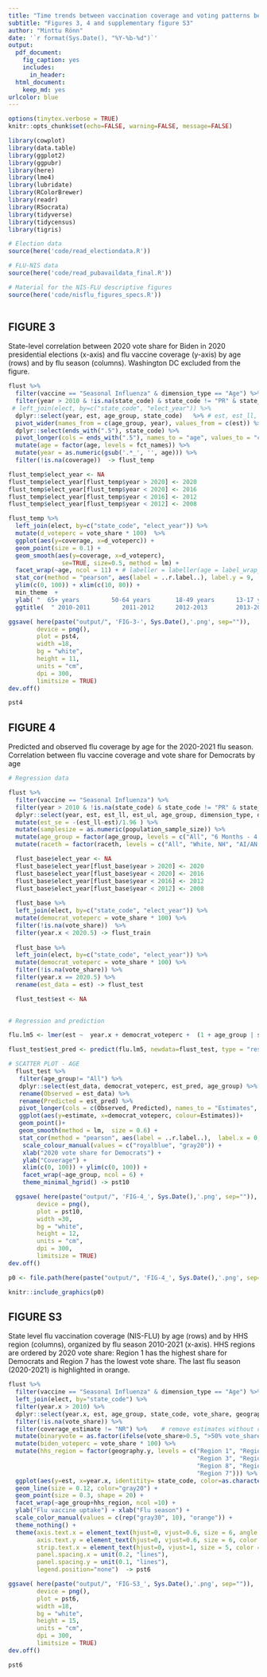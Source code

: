```yaml
---
title: "Time trends between vaccination coverage and voting patterns before and during the COVID-19 pandemic: analysis of COVID-19 and flu surveys in the United States"
subtitle: "Figures 3, 4 and supplementary figure S3"
author: "Minttu Rönn"
date: '`r format(Sys.Date(), "%Y-%b-%d")`'
output:
  pdf_document: 
    fig_caption: yes
    includes:
      in_header: 
  html_document:
    keep_md: yes
urlcolor: blue
---
```


```r
options(tinytex.verbose = TRUE)
knitr::opts_chunk$set(echo=FALSE, warning=FALSE, message=FALSE)

library(cowplot)
library(data.table)
library(ggplot2)
library(ggpubr)
library(here)
library(lme4)
library(lubridate)
library(RColorBrewer)
library(readr)
library(RSocrata)
library(tidyverse)
library(tidycensus)
library(tigris)

```


```r

# Election data
source(here('code/read_electiondata.R'))

# FLU-NIS data
source(here('code/read_pubavaildata_final.R'))

# Material for the NIS-FLU descriptive figures
source(here('code/nisflu_figures_specs.R'))
  
```

\newpage

## FIGURE 3 

State-level correlation between 2020 vote share for Biden in 2020 presidential elections (x-axis) and flu vaccine coverage (y-axis) by age (rows) and by flu season (columns). Washington DC excluded from the figure.

```r

flust %>%
  filter(vaccine == "Seasonal Influenza" & dimension_type == "Age") %>%
  filter(year > 2010 & !is.na(state_code) & state_code != "PR" & state_code != "DC" & state_code != "GU") %>%   ## need to remove 
 # left_join(elect, by=c("state_code", "elect_year")) %>%
  dplyr::select(year, est, age_group, state_code)   %>% # est, est_ll, est_ul, 
  pivot_wider(names_from = c(age_group, year), values_from = c(est)) %>%
  dplyr::select(ends_with(".5"), state_code) %>%
  pivot_longer(cols = ends_with(".5"), names_to = "age", values_to = "coverage")  %>%
  mutate(age = factor(age, levels = fct_names)) %>% 
  mutate(year = as.numeric(gsub('.*_', '', age))) %>%
  filter(!is.na(coverage))  -> flust_temp

flust_temp$elect_year <- NA
flust_temp$elect_year[flust_temp$year > 2020] <- 2020
flust_temp$elect_year[flust_temp$year < 2020] <- 2016
flust_temp$elect_year[flust_temp$year < 2016] <- 2012
flust_temp$elect_year[flust_temp$year < 2012] <- 2008

flust_temp %>%
  left_join(elect, by=c("state_code", "elect_year")) %>%
  mutate(d_voteperc = vote_share * 100)  %>%
  ggplot(aes(y=coverage, x=d_voteperc)) +
  geom_point(size = 0.1) +
  geom_smooth(aes(y=coverage, x=d_voteperc), 
               se=TRUE, size=0.5, method = lm) +
  facet_wrap(~age, ncol = 11) + # labeller = labeller(age = label_wrap_gen(width = 15))
  stat_cor(method = "pearson", aes(label = ..r.label..), label.y = 9,  size=2, color = "blue") +
  ylim(c(0, 100)) + xlim(c(10, 80)) +
  min_theme  + 
  ylab( "  65+ years         50-64 years       18-49 years      13-17 years      5-12 years         0.5-4 years  \n") +
  ggtitle(  " 2010-2011         2011-2012      2012-2013        2013-2014       2014-2015      2015-2016        2016-2017        2017-2018        2018-2019        2019-2020        2020-2021  \n")  -> pst4

ggsave( here(paste("output/", 'FIG-3-', Sys.Date(),'.png', sep="")),
        device = png(),
        plot = pst4,
        width =18,
        bg = "white",
        height = 11,
        units = "cm",
        dpi = 300,
        limitsize = TRUE)
dev.off()

pst4

```
\newpage

## FIGURE 4

Predicted and observed flu coverage by age for the 2020-2021 flu season. Correlation between flu vaccine coverage and vote share for Democrats by age

```r

# Regression data

flust %>%
  filter(vaccine == "Seasonal Influenza") %>%
  filter(year > 2010 & !is.na(state_code) & state_code != "PR" & state_code != "DC" & state_code != "GU") %>%   
  dplyr::select(year, est, est_ll, est_ul, age_group, dimension_type, dimension, raceth, state_code, population_sample_size)  %>%  
  mutate(est_se = -(est_ll-est)/1.96 ) %>%
  mutate(samplesize = as.numeric(population_sample_size)) %>%
  mutate(age_group = factor(age_group, levels = c("All", "6 Months - 4 Years", "5-12 Years", "13-17 Years", "18-49 Years", "50-64 Years", "65+ Years"))) %>%
  mutate(raceth = factor(raceth, levels = c("All", "White, NH", "AI/AN, NH", "Asian, NH", "Black, NH", "Hispanic", "Other" ))) -> flust_base

  flust_base$elect_year <- NA
  flust_base$elect_year[flust_base$year > 2020] <- 2020
  flust_base$elect_year[flust_base$year < 2020] <- 2016
  flust_base$elect_year[flust_base$year < 2016] <- 2012
  flust_base$elect_year[flust_base$year < 2012] <- 2008
  
  flust_base %>%
  left_join(elect, by=c("state_code", "elect_year")) %>%
  mutate(democrat_voteperc = vote_share * 100) %>%
  filter(!is.na(vote_share))  %>%
  filter(year.x < 2020.5) -> flust_train
    
  flust_base %>%
  left_join(elect, by=c("state_code", "elect_year")) %>%
  mutate(democrat_voteperc = vote_share * 100) %>%
  filter(!is.na(vote_share)) %>%
  filter(year.x == 2020.5) %>%
  rename(est_data = est) -> flust_test

  flust_test$est <- NA
  
```




```r

# Regression and prediction

flu.lm5 <- lmer(est ~  year.x + democrat_voteperc +  (1 + age_group | state_code ), data=flust_train) 

flust_test$est_pred <- predict(flu.lm5, newdata=flust_test, type = "response", allow.new.levels = TRUE)


```

```r

# SCATTER PLOT - AGE
  flust_test %>%
   filter(age_group!= "All") %>%
   dplyr::select(est_data, democrat_voteperc, est_pred, age_group) %>%
   rename(Observed = est_data) %>%
   rename(Predicted = est_pred) %>%
   pivot_longer(cols = c(Observed, Predicted), names_to = "Estimates", values_to = "estimate") %>%
   ggplot(aes(y=estimate, x=democrat_voteperc, colour=Estimates))+
   geom_point()+
   geom_smooth(method = lm,  size = 0.6) + 
   stat_cor(method = "pearson", aes(label = ..r.label..),  label.x = 0, label.y.npc = "bottom", show.legend = FALSE, size=3)+
    scale_colour_manual(values = c("royalblue", "gray20")) +
    xlab("2020 vote share for Democrats") +
    ylab("Coverage") +
    xlim(c(0, 100)) + ylim(c(0, 100)) +
    facet_wrap(~age_group, ncol = 6) +
    theme_minimal_hgrid() -> pst10

  ggsave( here(paste("output/", 'FIG-4_', Sys.Date(),'.png', sep="")),
        device = png(),
        plot = pst10,
        width =30,
        bg = "white",
        height = 12,
        units = "cm",
        dpi = 300,
        limitsize = TRUE)
dev.off()

```

```r

p0 <- file.path(here(paste("output/", 'FIG-4_', Sys.Date(),'.png', sep="")))

knitr::include_graphics(p0)

```

\newpage

## FIGURE S3

State level flu vaccination coverage (NIS-FLU) by age (rows) and by HHS region (columns), organized by flu season 2010-2021 (x-axis). HHS regions are ordered by 2020 vote share: Region 1 has the highest share for Democrats and Region 7 has the lowest vote share. The last flu season (2020-2021) is highlighted in orange.

```r

flust %>%
  filter(vaccine == "Seasonal Influenza" & dimension_type == "Age") %>%
  left_join(elect, by="state_code") %>%
  filter(year.x > 2010) %>%
  dplyr::select(year.x, est, age_group, state_code, vote_share, geography.y, coverage_estimate)  %>% 
  filter(!is.na(vote_share)) %>%
  filter(coverage_estimate != "NR") %>%    # remove estimates without coverage data (coverage_estimate = NR)
  mutate(binaryvote = as.factor(ifelse(vote_share>0.5, ">50% vote_share", "<=50% vote_share"))) %>%
  mutate(biden_voteperc = vote_share * 100) %>%
  mutate(hhs_region = factor(geography.y, levels = c("Region 1", "Region 9", "Region 2",
                                                     "Region 3", "Region 10", "Region 5",
                                                     "Region 8", "Region 4", "Region 6", 
                                                     "Region 7"))) %>%
  ggplot(aes(y=est, x=year.x, identitity= state_code, color=as.character(year.x))) +
  geom_line(size = 0.12, color="gray20") +
  geom_point(size = 0.3, shape = 20) +
  facet_wrap(~age_group+hhs_region, ncol =10) +
  ylab("Flu vaccine uptake") + xlab("Flu season") +
  scale_color_manual(values = c(rep("gray30", 10), "orange")) + 
  theme_nothing() +
  theme(axis.text.x = element_text(hjust=0, vjust=0.6, size = 6, angle = 90, color = "black", face = "plain"),
        axis.text.y = element_text(hjust=0, vjust=0.6, size = 6, color = "black", face = "plain"),
        strip.text.x = element_text(hjust=0, vjust=1, size = 5, color = "black", face = "plain"),
        panel.spacing.x = unit(0.2, "lines"),
        panel.spacing.y = unit(0.1, "lines"),
        legend.position="none")  -> pst6

ggsave( here(paste("output/", 'FIG-S3_', Sys.Date(),'.png', sep="")),
        device = png(),
        plot = pst6,
        width =18,
        bg = "white",
        height = 15,
        units = "cm",
        dpi = 300,
        limitsize = TRUE)
dev.off()

pst6

```

